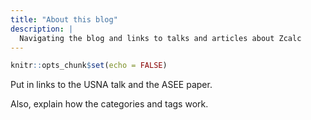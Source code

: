 ```yaml
---
title: "About this blog"
description: |
  Navigating the blog and links to talks and articles about Zcalc
---
```


```r
knitr::opts_chunk$set(echo = FALSE)
```

Put in links to the USNA talk and the ASEE paper. 

Also, explain how the categories and tags work.
